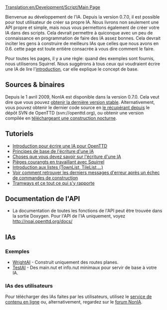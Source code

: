 [[Translation:en/Development/Script/Main Page]]
{{fr/Note|La page de l'utilisateur est ici: [[fr/Manual/Configuration IA|Configuration IA]]}}

{{fr/NonIA}}
Bienvenue au développement de l'IA. Depuis la version 0.7.0, il est possible pour tout utilisateur de créer sa propre IA. Nous livrons non seulement une API propre et simple, mais nous vous permettons également de créer votre IA dans des scripts. Cela devrait permettre à quiconque avec un peu de connaissance en programmation de faire des IA assez bonnes. Cela devrait inciter les gens à construire de meilleurs IAs que celles que nous avons en 0.6. cette page est toute entière consacrée à vous dire comment le faire.

Pour toutes les pages, il y a une règle: quand des exemples sont fournis, nous utiliserons Squirrel. Nous suggérons à tous ceux qui voudraient écrire une IA de lire l'[[fr/Development/Script/IA/Introduction|introduction]], car elle explique le concept de base.

== Sources & binaires ==
Depuis le 1 avril 2009, NonIA est disponible dans la version 0.7.0. Cela veut dire que vous pouvez [http://www.openttd.org/en/download-stable obtenir la dernière version stable]. Alternativement, vous pouvez obtenir le dernier code source en [[fr/Development/FAQ de développement#Comment obtenir la version SVN|le récupérant depuis]] le dépôt SVN de OpenTTD (svn://openttd.org), ou obtenir une version compilée en [http://www.openttd.org/en/download-trunk téléchargeant une construction nocturne].

== Tutoriels ==
* [[fr/Development/Script/IA/Introduction|Introduction pour écrire une IA pour OpenTTD]]
* [[fr/Development/Script/IA/Principes de base|Principes de base de l'écriture d'une IA]]
* [[fr/Development/Script/IA/A savoir|Choses que vous devez savoir sur l'écriture d'une IA]]
* [[fr/Development/Script/IA/Pièges de Squirrel|Pièges courangts en travaillant avec Squirrel]]
* [[fr/Development/Script/IA/Listes|Introduction aux listes (TownList, TileList,...)]]
* [[fr/Development/Script/IA/Dernière erreur|Voir comment retrouver les derniers messages d'erreur après un échec de commandes de construction]]
* [[fr/Development/Script/IA/Tramways|Tramways et ce tout ce qui s'y rapporte]]

== Documentation de l'API ==
* La documentation de toutes les fonctions de l'API peut être trouvée dans la sortie Doxygen. Pour l'API de l'IA uniquement, voyez http://noai.openttd.org/docs/

== IAs ==
=== Exemples ===
* [[fr/Development/Script/IA/WrightAI|WrightAI]] - Construit uniquement des routes planes.
* [[fr/Development/Script/IA/TestAI|TestAI]] - Des main.nut et info.nut minimaux pour servir de base à votre IA.

=== IAs des utilisateurs ===
Pour télécharger des IAs faites par les utilisateurs, utilisez le [[fr/Archive/Community/Service de contenu|service de contenu en ligne]] ou, alternativement, regardez sur le [http://www.tt-forums.net/viewforum.php?f=65 forum NonIA].
{{fr/Disponibilité|0.7}}
